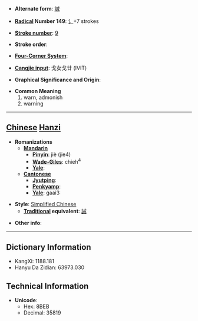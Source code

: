 * '''Alternate form''': [[誡]]

* '''[[Wiktionary:Chinese radical index| Radical]] Number 149''': [[Wiktionary:Chinese radical index 讠|讠]]+7 strokes

* '''[[Wiktionary:Chinese total strokes index|Stroke number]]''': [[Wiktionary:Chinese total strokes index 9|9]]

* '''Stroke order''': 

* '''[[Wiktionary:Chinese four corner index|Four-Corner System]]''': 

* '''[[Wiktionary:Chinese Cangjie index|Cangjie input]]''': 戈女戈廿 (IVIT)

* '''Graphical Significance and Origin''': 

* '''Common Meaning'''
*#warn, admonish
*# warning


----

== [[Chinese]] [[Hanzi]] ==

* '''Romanizations'''
** '''[[Mandarin]]'''
*** '''[[Pinyin]]''': jiè (jie4)
*** '''[[Wade-Giles]]''': chieh<sup>4</sup>
*** '''[[Yale]]''': 
** '''[[Cantonese]]'''
*** '''[[Jyutping]]''':
*** '''[[Penkyamp]]''': 
*** '''[[Yale]]''': gaai3

* '''Style''': [[Simplified Chinese]] 
** '''[[Traditional Chinese|Traditional]] equivalent''': [[誡]]

* '''Other info''': 

----

== Dictionary Information ==

* KangXi: 1188.181
* Hanyu Da Zidian: 63973.030

== Technical Information ==

* '''Unicode''':
** Hex: 8BEB
** Decimal: 35819